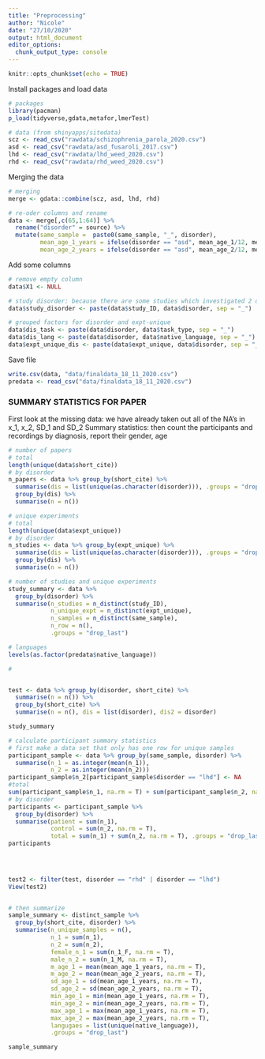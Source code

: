 ```yaml
---
title: "Preprocessing"
author: "Nicole"
date: "27/10/2020"
output: html_document
editor_options: 
  chunk_output_type: console
---
```


```r
knitr::opts_chunk$set(echo = TRUE)
```

Install packages and load data 
```r
# packages
library(pacman)
p_load(tidyverse,gdata,metafor,lmerTest)

# data (from shinyapps/sitedata)
scz <- read_csv("rawdata/schizophrenia_parola_2020.csv")
asd <- read_csv("rawdata/asd_fusaroli_2017.csv")
lhd <- read_csv("rawdata/lhd_weed_2020.csv")
rhd <- read_csv("rawdata/rhd_weed_2020.csv")

```

Merging the data
```r
# merging
merge <- gdata::combine(scz, asd, lhd, rhd) 

# re-oder columns and rename
data <- merge[,c(65,1:64)] %>%
  rename("disorder" = source) %>%
  mutate(same_sample =  paste0(same_sample, "_", disorder),
         mean_age_1_years = ifelse(disorder == "asd", mean_age_1/12, mean_age_1),
         mean_age_2_years = ifelse(disorder == "asd", mean_age_2/12, mean_age_2))

```

Add some columns
```r
# remove empty column
data$X1 <- NULL 

# study disorder: because there are some studies which investigated 2 disorder (esp. rhd/lhd)
data$study_disorder <- paste(data$study_ID, data$disorder, sep = "_")

# grouped factors for disorder and expt-unique 
data$dis_task <- paste(data$disorder, data$task_type, sep = "_")
data$dis_lang <- paste(data$disorder, data$native_language, sep = "_")
data$expt_unique_dis <- paste(data$expt_unique, data$disorder, sep = "_")

```

Save file
```r

write.csv(data, "data/finaldata_18_11_2020.csv")
predata <- read_csv("data/finaldata_18_11_2020.csv") 

```

### SUMMARY STATISTICS FOR PAPER ###

First look at the missing data: we have already taken out all of the NA's in x_1, x_2, SD_1 and SD_2
Summary statistics: then count the participants and recordings by diagnosis, report their gender, age
```r
# number of papers
# total
length(unique(data$short_cite))
# by disorder
n_papers <- data %>% group_by(short_cite) %>% 
  summarise(dis = list(unique(as.character(disorder))), .groups = "drop_last") %>%
  group_by(dis) %>%
  summarise(n = n())

# unique experiments 
# total
length(unique(data$expt_unique))
# by disorder
n_studies <- data %>% group_by(expt_unique) %>% 
  summarise(dis = list(unique(as.character(disorder))), .groups = "drop_last") %>%
  group_by(dis) %>%
  summarise(n = n())

# number of studies and unique experiments
study_summary <- data %>% 
  group_by(disorder) %>% 
  summarise(n_studies = n_distinct(study_ID),
            n_unique_expt = n_distinct(expt_unique), 
            n_samples = n_distinct(same_sample),
            n_row = n(),
            .groups = "drop_last")

# languages
levels(as.factor(predata$native_language))

#


test <- data %>% group_by(disorder, short_cite) %>%
  summarise(n = n()) %>%
  group_by(short_cite) %>%
  summarise(n = n(), dis = list(disorder), dis2 = disorder)

study_summary

# calculate participant summary statistics
# first make a data set that only has one row for unique samples
participant_sample <- data %>% group_by(same_sample, disorder) %>%
  summarise(n_1 = as.integer(mean(n_1)),
            n_2 = as.integer(mean(n_2))) 
participant_sample$n_2[participant_sample$disorder == "lhd"] <- NA
#total
sum(participant_sample$n_1, na.rm = T) + sum(participant_sample$n_2, na.rm = T)  
# by disorder
participants <- participant_sample %>%
  group_by(disorder) %>%
  summarise(patient = sum(n_1),
            control = sum(n_2, na.rm = T),
            total = sum(n_1) + sum(n_2, na.rm = T), .groups = "drop_last")
participants
            
          


test2 <- filter(test, disorder == "rhd" | disorder == "lhd")
View(test2)


# then summarize
sample_summary <- distinct_sample %>% 
  group_by(short_cite, disorder) %>% 
  summarise(n_unique_samples = n(),
            n_1 = sum(n_1),
            n_2 = sum(n_2),
            female_n_1 = sum(n_1_F, na.rm = T),
            male_n_2 = sum(n_1_M, na.rm = T),
            m_age_1 = mean(mean_age_1_years, na.rm = T),
            m_age_2 = mean(mean_age_2_years, na.rm = T),
            sd_age_1 = sd(mean_age_1_years, na.rm = T),
            sd_age_2 = sd(mean_age_2_years, na.rm = T),
            min_age_1 = min(mean_age_1_years, na.rm = T),
            min_age_2 = min(mean_age_2_years, na.rm = T),
            max_age_1 = max(mean_age_1_years, na.rm = T),
            max_age_2 = max(mean_age_2_years, na.rm = T),
            langugaes = list(unique(native_language)),
            .groups = "drop_last")

sample_summary
```
